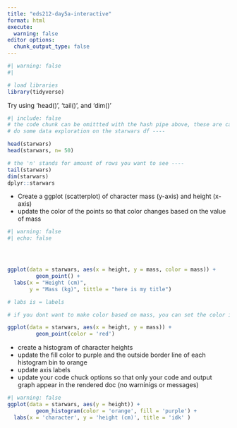 ```yaml
---
title: "eds212-day5a-interactive"
format: html
execute: 
  warning: false
editor options:
  chunk_output_type: false
---
```

```r
#| warning: false
#| 

# load libraries
library(tidyverse)

```

Try using 'head()', 'tail()', and 'dim()'


```r
#| include: false 
# the code chunk can be omittted with the hash pipe above, these are called execution options ----  
# do some data exploration on the starwars df ----

head(starwars)
head(starwars, n= 50)

# the 'n' stands for amount of rows you want to see ----
tail(starwars)
dim(starwars)
dplyr::starwars

```


- Create a ggplot (scatterplot) of character mass (y-axis) and height (x-axis)
- update the color of the points so that color changes based on the value of mass

```r
#| warning: false
#| echo: false




ggplot(data = starwars, aes(x = height, y = mass, color = mass)) +
         geom_point() +
  labs(x = "Height (cm)", 
       y = "Mass (kg)", tittle = "here is my title")

# labs is = labels

# if you dont want to make color based on mass, you can set the color in  the geom_point layer

ggplot(data = starwars, aes(x = height, y = mass)) +
         geom_point(color = 'red')
```

- create a histogram of character heights 
- update the fill color to purple and the outside border line of each histogram bin to orange
- update axis labels
- update your code chuck options so that only your code and output graph appear in the rendered doc (no warninigs or messages)

```r

#| warning: false
ggplot(data = starwars, aes(y = height)) +
         geom_histogram(color = 'orange', fill = 'purple') +
  labs(x = 'character', y = 'height (cm)', title = 'idk' )

```

